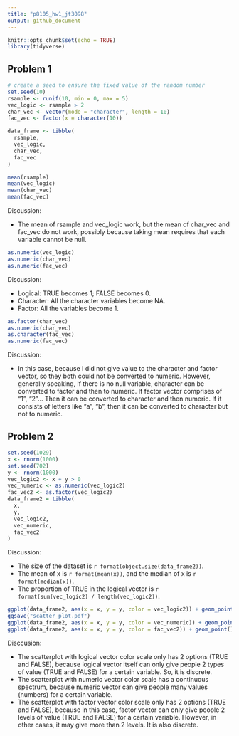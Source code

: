 ```yaml
---
title: "p8105_hw1_jt3098"
output: github_document
---
```


```r
knitr::opts_chunk$set(echo = TRUE)
library(tidyverse)
```

## Problem 1

```r
# create a seed to ensure the fixed value of the random number
set.seed(10)
rsample <- runif(10, min = 0, max = 5)
vec_logic <- rsample > 2
char_vec <- vector(mode = "character", length = 10)
fac_vec <- factor(x = character(10))

data_frame <- tibble(
  rsample,
  vec_logic,
  char_vec,
  fac_vec
)
```

```r
mean(rsample)
mean(vec_logic)
mean(char_vec)
mean(fac_vec)
```

Discussion:

* The mean of rsample and vec_logic work, but the mean of char_vec and fac_vec do not work, possibly because taking mean requires that each variable cannot be null. 

```r
as.numeric(vec_logic)
as.numeric(char_vec)
as.numeric(fac_vec)
```

Discussion:

* Logical: TRUE becomes 1; FALSE becomes 0.
* Character: All the character variables become NA.
* Factor: All the variables become 1.

```r
as.factor(char_vec)
as.numeric(char_vec)
as.character(fac_vec)
as.numeric(fac_vec)
```

Discussion:

* In this case, because I did not give value to the character and factor vector, so they both could not be converted to numeric. However, generally speaking, if there is no null variable, character can be converted to factor and then to numeric. If factor vector comprises of "1", "2"... Then it can be converted to character and then numeric. If it consists of letters like "a", "b", then it can be converted to character but not to numeric.

## Problem 2

```r
set.seed(1029)
x <- rnorm(1000)
set.seed(702)
y <- rnorm(1000)
vec_logic2 <- x + y > 0
vec_numeric <- as.numeric(vec_logic2)
fac_vec2 <- as.factor(vec_logic2)
data_frame2 = tibble(
  x,
  y,
  vec_logic2,
  vec_numeric,
  fac_vec2
)


```

Discussion:

* The size of the dataset is `r format(object.size(data_frame2))`.
* The mean of x is `r format(mean(x))`, and the median of x is `r format(median(x))`.
* The proportion of TRUE in the logical vector is `r format(sum(vec_logic2) / length(vec_logic2))`.

```r
ggplot(data_frame2, aes(x = x, y = y, color = vec_logic2)) + geom_point()
ggsave("scatter_plot.pdf")
ggplot(data_frame2, aes(x = x, y = y, color = vec_numeric)) + geom_point()
ggplot(data_frame2, aes(x = x, y = y, color = fac_vec2)) + geom_point()
```

Disccusion:

* The scatterplot with logical vector color scale only has 2 options (TRUE and FALSE), because logical vector itself can only give people 2 types of value (TRUE and FALSE) for a certain variable. So, it is discrete.
* The scatterplot with numeric vector color scale has a continuous spectrum, because numeric vector can give people many values (numbers) for a certain variable.
* The scatterplot with factor vector color scale only has 2 options (TRUE and FALSE), because in this case, factor vector can only give people 2 levels of value (TRUE and FALSE) for a certain variable. However, in other cases, it may give more than 2 levels. It is also discrete.